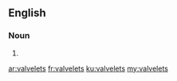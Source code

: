 ==English==

===Noun===
{{head|en|plural}}

# {{plural of|valvelet|lang=en}}

[[ar:valvelets]]
[[fr:valvelets]]
[[ku:valvelets]]
[[my:valvelets]]